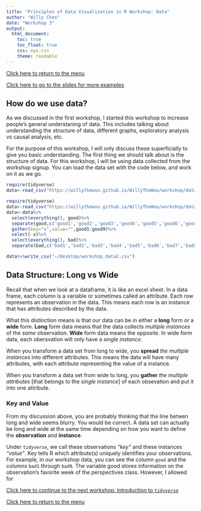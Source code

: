 ```yaml
---
title: "Principles of Data Visualization in R Workshop: Data"
author: "Willy Chen"
date: "Workshop 3"
output: 
  html_document:
    toc: true
    toc_float: true
    css: eye.css
    theme: readable
---
```

[Click here to return to the menu](https://willythewoo.github.io/WillyTheWoo/workshop/menu.html)

[Click here to go to the slides for more examples](https://willythewoo.github.io/WillyTheWoo/workshop/data.html)


## How do we use data?
As we discussed in the first workshop, I started this workshop to increase people's general understaning of data. This includes talking about understanding the structure of data, different graphs, exploratory analysis vs causal analysis, etc.

For the purpose of this workshop, I will only discuss these superficially to give you basic understanding. The first thing we should talk about is the structure of data. For this workshop, I will be using data collected from the workshop signup. You can load the data set with the code below,  and work on it as we go.
```r
require(tidyverse)
data<-read_csv("https://willythewoo.github.io/WillyTheWoo/workshop/data/workshop_data2.csv")
```

```r
require(tidyverse)
data<-read_csv("https://willythewoo.github.io/WillyTheWoo/workshop/data/workshop_data.csv") 
data<-data%>%
  select(everything(), good)%>%
  separate(good,c('good1','good2','good3','good4','good5','good6','good7','good8','good9'),sep=";")%>%
  gather(key="x",value="",good1:good9)%>%
  select(-x)%>%
  select(everything(), bad)%>%
  separate(bad,c('bad1','bad2','bad3','bad4','bad5','bad6','bad7','bad8','bad9'),sep=";")

data%>%write_csv("~/Desktop/workshop_data2.csv")
```

## Data Structure: Long vs Wide
Recall that when we look at a dataframe, it is like an excel sheet. In a data frame, each column is a variable or sometimes called an attribute. Each row represents an observation in the data. This means each row is an instance that has attributes described by the data.

What this distinction means is that our data can be in either a **long** form or a **wide** form. **Long** form data means that the data collects *multiple instances* of the *same* observation. **Wide** form data means the opposite. In wide form data, each obersvation will only have a *single instance*.

When you transform a data set from long to wide, you **spread** *the multiple instances* into different attributes. This means the data will have many attributes, with each attribute representing the value of a instance.

When you transform a data set from wide to long, you **gather** *the multiple attributes* [that belongs to the *single instance*] of each obsevation and put it into one attribute.

### Key and Value
From my discussion above, you are probably thinking that the line betwen long and wide seems blurry. You would be correct. A data set can actually be long and wide at the same time depending on how you want to define the **observation** and **instance**. 

Under `tidyverse`, we call these observations *"key"* and these instances *"value"*. Key tells R which attribute(s) uniquely identifies your observations. For example, in our workshop data, you can see the column `good` and the columns `bad1` through `bad9`. The variable good stores information on the observation's favorite week of the perspectives class. However, I allowed for  








[Click here to continue to the next workshop: Introduction to `tidyverse`](https://willythewoo.github.io/WillyTheWoo/workshop/tidyverse.html)

[Click here to return to the menu](https://willythewoo.github.io/WillyTheWoo/workshop/menu.html)
